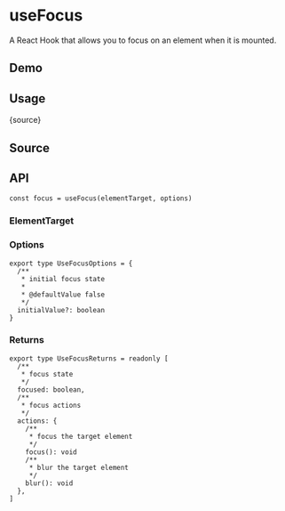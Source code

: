 # useFocus


<HooksType category="Element" />

A React Hook that allows you to focus on an element when it is mounted.

## Demo


<App />

## Usage


<RawCode>{source}</RawCode>

## Source


<Source />

## API

```tsx
const focus = useFocus(elementTarget, options)
```

### ElementTarget


<Tip type="target" />

### Options

```tsx
export type UseFocusOptions = {
  /**
   * initial focus state
   *
   * @defaultValue false
   */
  initialValue?: boolean
}
```

### Returns

```tsx
export type UseFocusReturns = readonly [
  /**
   * focus state
   */
  focused: boolean,
  /**
   * focus actions
   */
  actions: {
    /**
     * focus the target element
     */
    focus(): void
    /**
     * blur the target element
     */
    blur(): void
  },
]
```
